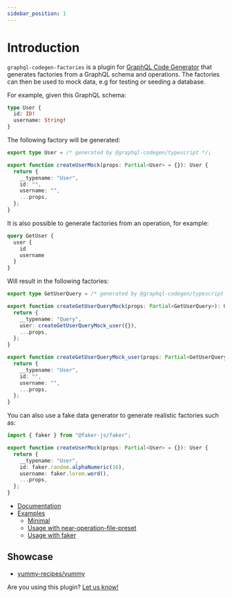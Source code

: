 ```yaml
---
sidebar_position: 1
---
```


# Introduction

`graphql-codegen-factories` is a plugin for [GraphQL Code Generator](https://www.graphql-code-generator.com/) that generates factories from a GraphQL schema and operations.
The factories can then be used to mock data, e.g for testing or seeding a database.

For example, given this GraphQL schema:

```graphql
type User {
  id: ID!
  username: String!
}
```

The following factory will be generated:

```typescript
export type User = /* generated by @graphql-codegen/typescript */;

export function createUserMock(props: Partial<User> = {}): User {
  return {
    __typename: "User",
    id: "",
    username: "",
    ...props,
  };
}
```

It is also possible to generate factories from an operation, for example:

```graphql
query GetUser {
  user {
    id
    username
  }
}
```

Will result in the following factories:

```typescript
export type GetUserQuery = /* generated by @graphql-codegen/typescript-operations */;

export function createGetUserQueryMock(props: Partial<GetUserQuery>): GetUserQuery {
  return {
    __typename: "Query",
    user: createGetUserQueryMock_user({}),
    ...props,
  };
}

export function createGetUserQueryMock_user(props: Partial<GetUserQuery["user"]>): GetUserQuery["user"] {
  return {
    __typename: "User",
    id: "",
    username: "",
    ...props,
  };
}
```

You can also use a fake data generator to generate realistic factories such as:

```typescript
import { faker } from "@faker-js/faker";

export function createUserMock(props: Partial<User> = {}): User {
  return {
    __typename: "User",
    id: faker.random.alphaNumeric(16),
    username: faker.lorem.word(),
    ...props,
  };
}
```

- [Documentation](https://gabinaureche.com/graphql-codegen-factories/)
- [Examples](https://github.com/zhouzi/graphql-codegen-factories/tree/main/examples)
  - [Minimal](https://stackblitz.com/github/zhouzi/graphql-codegen-factories/tree/main/examples/minimal)
  - [Usage with near-operation-file-preset](https://stackblitz.com/github/zhouzi/graphql-codegen-factories/tree/main/examples/usage-with-near-operation-file-preset)
  - [Usage with faker](https://stackblitz.com/github/zhouzi/graphql-codegen-factories/tree/main/examples/usage-with-faker)

## Showcase

- [yummy-recipes/yummy](https://github.com/yummy-recipes/yummy)

Are you using this plugin? [Let us know!](https://github.com/zhouzi/graphql-codegen-factories/issues/new)

